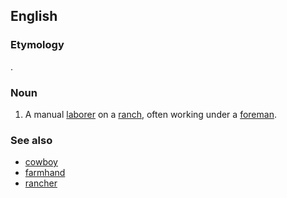 ==English==

===Etymology===
{{compound|ranch|hand|lang=en}}.

===Noun===
{{en-noun}}

# A manual [[laborer]] on a [[ranch]], often working under a [[foreman]].

===See also===
* [[cowboy]]
* [[farmhand]]
* [[rancher]]